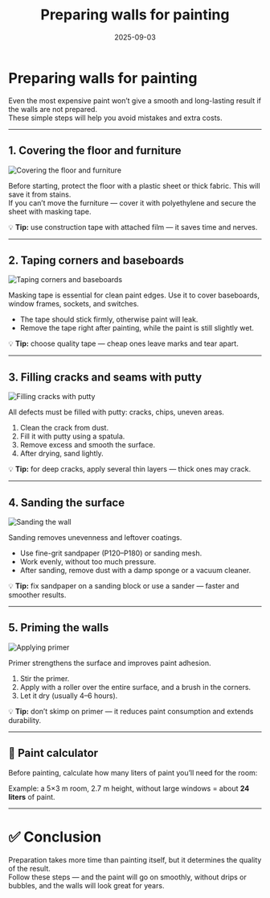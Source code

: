﻿---
title: "Preparing walls for painting"
description: "Steps for surface preparation: covering, filling, sanding, and priming."
date: 2025-09-03
tags: ["walls", "preparation", "painting", "renovation", "interior"]
cover: "/images/podgotovka/cover.png"
---

# Preparing walls for painting

Even the most expensive paint won’t give a smooth and long-lasting result if the walls are not prepared.  
These simple steps will help you avoid mistakes and extra costs.

---

## 1. Covering the floor and furniture
![Covering the floor and furniture](/images/podgotovka/step1.png)

Before starting, protect the floor with a plastic sheet or thick fabric. This will save it from stains.  
If you can’t move the furniture — cover it with polyethylene and secure the sheet with masking tape.

💡 **Tip:** use construction tape with attached film — it saves time and nerves.

---

## 2. Taping corners and baseboards
![Taping corners and baseboards](/images/podgotovka/step2.png)

Masking tape is essential for clean paint edges. Use it to cover baseboards, window frames, sockets, and switches.

- The tape should stick firmly, otherwise paint will leak.
- Remove the tape right after painting, while the paint is still slightly wet.

💡 **Tip:** choose quality tape — cheap ones leave marks and tear apart.

---

## 3. Filling cracks and seams with putty
![Filling cracks with putty](/images/podgotovka/step3.png)

All defects must be filled with putty: cracks, chips, uneven areas.

1. Clean the crack from dust.
2. Fill it with putty using a spatula.
3. Remove excess and smooth the surface.
4. After drying, sand lightly.

💡 **Tip:** for deep cracks, apply several thin layers — thick ones may crack.

---

## 4. Sanding the surface
![Sanding the wall](/images/podgotovka/step4.png)

Sanding removes unevenness and leftover coatings.

- Use fine-grit sandpaper (P120–P180) or sanding mesh.
- Work evenly, without too much pressure.
- After sanding, remove dust with a damp sponge or a vacuum cleaner.

💡 **Tip:** fix sandpaper on a sanding block or use a sander — faster and smoother results.

---

## 5. Priming the walls
![Applying primer](/images/podgotovka/step5.png)

Primer strengthens the surface and improves paint adhesion.

1. Stir the primer.
2. Apply with a roller over the entire surface, and a brush in the corners.
3. Let it dry (usually 4–6 hours).

💡 **Tip:** don’t skimp on primer — it reduces paint consumption and extends durability.

---

## 📐 Paint calculator

Before painting, calculate how many liters of paint you’ll need for the room:

<PaintCalculator />

Example: a 5×3 m room, 2.7 m height, without large windows = about **24 liters** of paint.

---

# ✅ Conclusion
Preparation takes more time than painting itself, but it determines the quality of the result.  
Follow these steps — and the paint will go on smoothly, without drips or bubbles, and the walls will look great for years.
